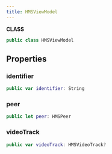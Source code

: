 ```yaml
---
title: HMSViewModel
---
```


**CLASS**

```swift
public class HMSViewModel
```

## Properties

### identifier

```swift
public var identifier: String
```

### peer

```swift
public let peer: HMSPeer
```

### videoTrack

```swift
public var videoTrack: HMSVideoTrack?
```

